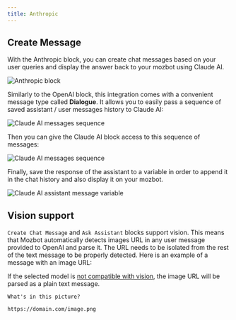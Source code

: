 ```yaml
---
title: Anthropic
---
```


## Create Message

With the Anthropic block, you can create chat messages based on your user queries and display the answer back to your mozbot using Claude AI.

<Frame>
  <img
    src="/images/blocks/integrations/anthropic/overview.png"
    alt="Anthropic block"
  />
</Frame>

Similarly to the OpenAI block, this integration comes with a convenient message type called **Dialogue**. It allows you to easily pass a sequence of saved assistant / user messages history to Claude AI:

<Frame>
  <img
    src="/images/blocks/integrations/anthropic/append-to-history.png"
    alt="Claude AI messages sequence"
  />
</Frame>

Then you can give the Claude AI block access to this sequence of messages:

<Frame>
  <img
    src="/images/blocks/integrations/anthropic/dialogue-usage.png"
    alt="Claude AI messages sequence"
  />
</Frame>

Finally, save the response of the assistant to a variable in order to append it in the chat history and also display it on your mozbot.

<Frame>
  <img
    src="/images/blocks/integrations/anthropic/assistant-message.png"
    alt="Claude AI assistant message variable"
  />
</Frame>

## Vision support

`Create Chat Message` and `Ask Assistant` blocks support vision. This means that Mozbot automatically detects images URL in any user message provided to OpenAI and parse it. The URL needs to be isolated from the rest of the text message to be properly detected. Here is an example of a message with an image URL:

If the selected model is [not compatible with vision](https://docs.anthropic.com/en/docs/vision), the image URL will be parsed as a plain text message.

```
What's in this picture?

https://domain.com/image.png
```
